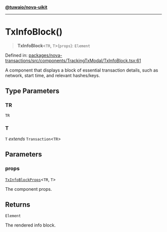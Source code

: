 [**@tuwaio/nova-uikit**](../../../README.md)

***

# TxInfoBlock()

> **TxInfoBlock**\<`TR`, `T`\>(`props`): `Element`

Defined in: [packages/nova-transactions/src/components/TrackingTxModal/TxInfoBlock.tsx:61](https://github.com/TuwaIO/nova-uikit/blob/9748e2178f0e4f2418f5805315865244af2192b4/packages/nova-transactions/src/components/TrackingTxModal/TxInfoBlock.tsx#L61)

A component that displays a block of essential transaction details,
such as network, start time, and relevant hashes/keys.

## Type Parameters

### TR

`TR`

### T

`T` *extends* `Transaction`\<`TR`\>

## Parameters

### props

[`TxInfoBlockProps`](../type-aliases/TxInfoBlockProps.md)\<`TR`, `T`\>

The component props.

## Returns

`Element`

The rendered info block.
